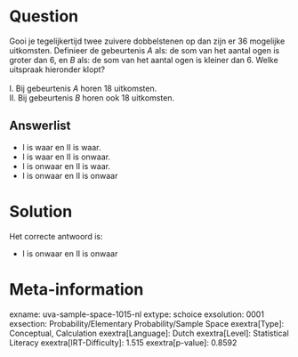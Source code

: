 Question
========

Gooi je tegelijkertijd twee zuivere dobbelstenen op dan zijn er 36
mogelijke uitkomsten. Definieer de gebeurtenis *A* als: de som van het
aantal ogen is groter dan 6, en *B* als: de som van het aantal ogen is
kleiner dan 6. Welke uitspraak hieronder klopt?\
\
I. Bij gebeurtenis *A* horen 18 uitkomsten.\
II. Bij gebeurtenis *B* horen ook 18 uitkomsten.


Answerlist
----------

* I is waar en II is waar.
* I is waar en II is onwaar.
* I is onwaar en II is waar.
* I is onwaar en II is onwaar

Solution
========

Het correcte antwoord is: 

* I is onwaar en II is onwaar

Meta-information
================
exname: uva-sample-space-1015-nl
extype: schoice
exsolution: 0001
exsection: Probability/Elementary Probability/Sample Space
exextra[Type]: Conceptual, Calculation
exextra[Language]: Dutch
exextra[Level]: Statistical Literacy
exextra[IRT-Difficulty]: 1.515
exextra[p-value]: 0.8592
